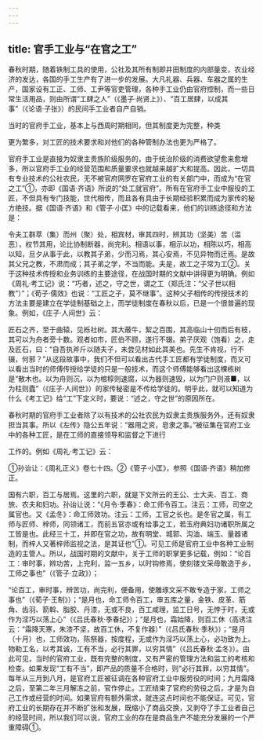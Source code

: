 ```yaml
---
---
---
```

title: 官手工业与“在官之工”
---



春秋时期，随着铁制工具的使用，公社及其所有制即井田制度的内部量变，农业经济的发达，各国的手工生产有了进一步的发展。大凡礼器、兵器、车器之属的生产，国家设有工正、工师、工尹等官吏管理，各种手工业仍由官府控制，而一些日常生活用品，则由所谓“工肆之人”（《墨子·尚贤上》）、“百工居肆，以成其事”（《论语·子张》）的民间手工业者自产自销。

当时的官府手工业，基本上与西周时期相同，但其制度更为完整，种类

更为繁多，对工匠的技术要求和对他们的各种管制办法也更为严格了。

官府手工业是直接为奴隶主贵族阶级服务的，由于统治阶级的消费欲望愈来愈增多，所以官府手工业的经营范围和质量要求也就越来越扩大和提高。因此，一切具有专业技术的公社农民，无不被官府网罗在官府工业的有关部门中，而成为“在官之工”①，亦即《国语·齐语》所说的“处工就官府”。所有在官府手工业中服役的工匠，不但具有专门技能，世代相传，而且各有具由于长期经验积累而成为家传的秘方绝技。据《国语·齐语》和《管子·小匡》中的记载看来，他们的训练途径和方法是：

令夫工群萃（集）而州（聚）处，相宾材，审其四时，辨其功（坚美）苦（滥恶），权节其用，论比协制断器，尚完利。相语以事，相示以功，相陈以巧，相高以知，旦夕从事于此，以教其子弟，少而习焉，其心安焉，不见异物而迁焉。是故其父兄之教，不肃而成；其子弟之学，不当而能。夫是，故工之子常为工②。关于这种技术传授和业务训练的主要途径，在战国时期的文献中讲得更为明确。例如《周礼·考工记》说：“巧者，述之，守之世，谓之工（郑氏注：“父子世以相教”）”；《荀子·儒效》也说：“工匠之子，莫不继事”。这种父子相传的传授技术的方法主要是建立在学徒制基础之上，而学徒制度在春秋以后，已是一个很普遍的现象。例如，《庄子·人间世》云：

匠石之齐，至于曲辕，见栎社树。其大蔽牛，絜之百围，其高临山十仞而后有枝，其可以为舟者旁十数。观者如市，匠伯不顾，遂行不辍。弟子厌观（饱看）之，走及匠石，曰：“自吾执斧斤以随夫子，未尝见材如此其美也。先生不肯视，行不辍，何邪？”从这段故事中，我们不但可以看出古代手工匠都有学徒制度，而又可以看出当时的师傅传授给学徒的只是一般技术，而这个师傅能够看出这棵栋树是“散木也。以为舟则沉，以为棺椁则速腐，以为器则速毁，以为门户则液■，以为柱则蠹”（《庄子·人间世》）的家传秘密是不传给学徒的。明乎此，就可以知道为什么《考工记》给“工”下定义时，要说：“述之，守之世”的原因所在。

春秋时期的官府手工业者除了以有技术的公社农民为奴隶主贵族服务外，还有奴隶担当其事。所以《左传》隐公五年说：“器用之资，皂隶之事。”被征集在官府工业中的各种工匠，是在工师的直接领导和监督之下进行

工作的。例如《周礼·考工记》云：

①孙诒让：《周礼正义》卷七十四。②《管子·小匡》，参照《国语·齐语》稍加修正。

国有六职，百工与居焉。这里的六职，就是下文所云的王公、士大夫、百工、商旅、农夫和妇功。孙诒让说：“《月令·季春》：命工师令百工。注云：工师，司空之属官也。又《孟冬》：命工师效功。注云：工师，工官之长也。是冬官之属，有工师与匠师、梓师，同领诸工，而前五官亦或有给事之工，若玉府典妇功诸职所属之工皆是也。此经三十工，并即在官之功，故有明堂、城郭、沟洫、端玉、量器诸制，而梓人又著梓师监视之法，是其证也”①。可见工师是官府工业中各种工业制造的主管人。所以，战国时期的文献中，关于工师的职掌更多记载，例如：“论百工：审时事，辨功苦，上完利，监一五乡，以时钩修焉，使刻镂文采毋敢造于乡，工师之事也”（《管子·立政》）；

“论百工，审时事，辨苦功，尚完利，便备用，使雕琢文采不敢专造于家，工师之事也”（《荀子·王制》）；“是月也，命工师令百工，审五库之量，金铁、皮革、筋角、齿羽、箭斡、脂胶、丹漆，无或不良，百工咸理，监工日号，无悖于时，无或作为淫巧以荡上心”（《吕氏春秋·季春纪》）；“是月也，霜始降，则百工休（高诱注云：“霜降天寒，朱漆不坚，故百工休，不复作器）”（《吕氏春秋·季秋》）；“是月（十月）也，工师效功，陈祭器，按度程，无或作为淫巧以荡上心，必功致为上。物勒工名，以考其诚，工有不当，必行其罪，以穷其情”（《吕氏春秋·孟冬》）。由此可见，当时的官府工业，既有完整的制度，又有严密的管理方法和监工的考核和检查。如果发现“工有不当”，即产品的质量不合格时，则“必行其罪，以穷其情”。每年从三月到八月，是官府工匠被征调在各种官府工业中服劳役的时间；九月霜降之后，至第二年三月解冻之前，官作停止。工匠结束了官府的劳役之后，才是为自己工作或经营的时间。如果官府有额外需求，就连这点时间也不能保证。可见，官府工业的长期存在并不断扩张和发展，既缩小了商品交换，又剥夺了手工业者自己的经营时间，所以我们可以说，官府工业的存在是商品生产不能充分发展的一个严重障碍①。